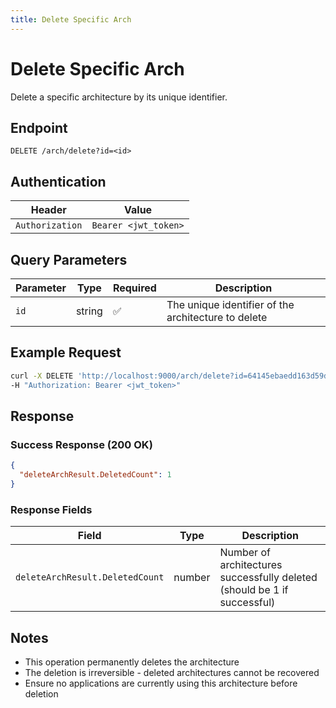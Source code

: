 ```yaml
---
title: Delete Specific Arch
---
```


# Delete Specific Arch

Delete a specific architecture by its unique identifier.

## Endpoint

```
DELETE /arch/delete?id=<id>
```

## Authentication

| Header | Value |
|--------|-------|
| `Authorization` | `Bearer <jwt_token>` |

## Query Parameters

| Parameter | Type | Required | Description |
|-----------|------|----------|-------------|
| `id` | string | ✅ | The unique identifier of the architecture to delete |

## Example Request

```bash
curl -X DELETE 'http://localhost:9000/arch/delete?id=64145ebaedd163d59d52e1dc' \
-H "Authorization: Bearer <jwt_token>"
```

## Response

### Success Response (200 OK)

```json
{
  "deleteArchResult.DeletedCount": 1
}
```

### Response Fields

| Field | Type | Description |
|-------|------|-------------|
| `deleteArchResult.DeletedCount` | number | Number of architectures successfully deleted (should be 1 if successful) |

## Notes

- This operation permanently deletes the architecture
- The deletion is irreversible - deleted architectures cannot be recovered
- Ensure no applications are currently using this architecture before deletion
